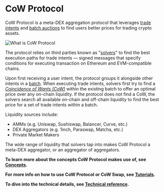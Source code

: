 # CoW Protocol

CoW Protocol is a meta-DEX aggregation protocol that leverages [trade intents](/cow-protocol/concepts/introduction/intents) and [batch auctions](/cow-protocol/concepts/introduction/fair-combinatorial-auction) to find users better prices for trading crypto assets.

![What is CoW Protocol](/img/what-is-cow-protocol.png)

The protocol relies on third parties known as "[solvers](/cow-protocol/concepts/introduction/solvers)" to find the best execution paths for trade intents — signed messages that specify conditions for executing transaction on Ethereum and EVM-compatible chains.

Upon first receiving a user intent, the protocol groups it alongside other intents in a [batch](/cow-protocol/concepts/introduction/fair-combinatorial-auction).
When executing trade intents, solvers first try to find a [*Coincidence of Wants (CoW)*](/cow-protocol/concepts/how-it-works/coincidence-of-wants) within the existing batch to offer an optimal price over any on-chain liquidity.
If the protocol does not find a CoW, the solvers search all available on-chain and off-chain liquidity to find the best price for a set of trade intents within a batch.

Liquidity sources include:

- AMMs (e.g. Uniswap, Sushiswap, Balancer, Curve, etc.)
- DEX Aggregators (e.g. 1inch, Paraswap, Matcha, etc.)
- Private Market Makers

The wide range of liquidity that solvers tap into makes CoW Protocol a meta-DEX aggregator, or an aggregator of aggregators.

**To learn more about the concepts CoW Protocol makes use of, see [Concepts](/category/concepts).**

**For more info on how to use CoW Protocol or CoW Swap, see [Tutorials](/category/tutorials).**

**To dive into the technical details, see [Technical reference](/category/technical-reference).**
